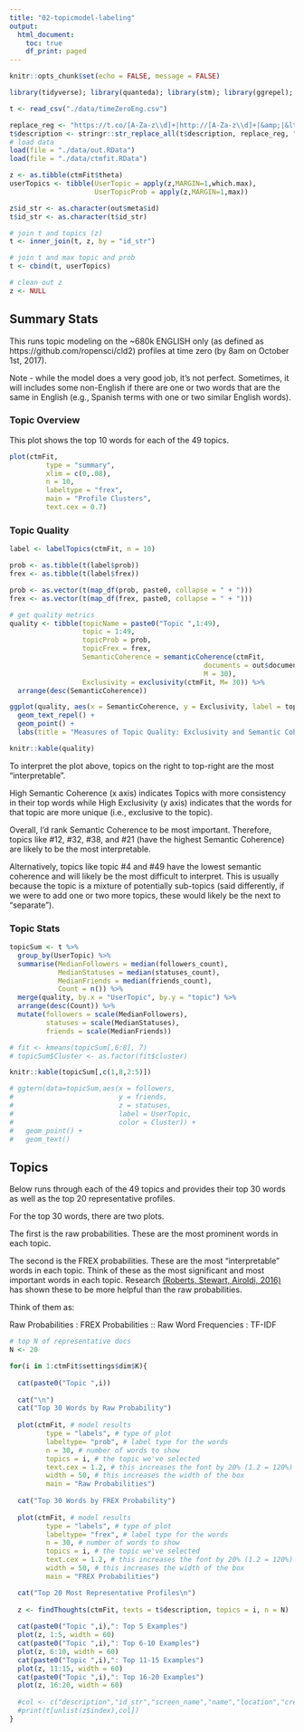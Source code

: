```yaml
---
title: "02-topicmodel-labeling"
output: 
  html_document:
    toc: true
    df_print: paged
---
```


```r
knitr::opts_chunk$set(echo = FALSE, message = FALSE)
```

```r
library(tidyverse); library(quanteda); library(stm); library(ggrepel); library(ggtern)

t <- read_csv("./data/timeZeroEng.csv") 

replace_reg <- "https://t.co/[A-Za-z\\d]+|http://[A-Za-z\\d]+|&amp;|&lt;|&gt;|RT|https"
t$description <- stringr::str_replace_all(t$description, replace_reg, "")
# load data
load(file = "./data/out.RData")
load(file = "./data/ctmfit.RData")

z <- as.tibble(ctmFit$theta)
userTopics <- tibble(UserTopic = apply(z,MARGIN=1,which.max),
                     UserTopicProb = apply(z,MARGIN=1,max))

z$id_str <- as.character(out$meta$id)
t$id_str <- as.character(t$id_str)

# join t and topics (z)
t <- inner_join(t, z, by = "id_str")

# join t and max topic and prob
t <- cbind(t, userTopics)

# clean out z
z <- NULL
```

## Summary Stats

This runs topic modeling on the ~680k ENGLISH only (as defined as https://github.com/ropensci/cld2) profiles at time zero (by 8am on October 1st, 2017).

Note - while the model does a very good job, it's not perfect. Sometimes, it will includes some non-English if there are one or two words that are the same in English (e.g., Spanish terms with one or two similar English words).

### Topic Overview

This plot shows the top 10 words for each of the 49 topics.

```r
plot(ctmFit, 
         type = "summary", 
         xlim = c(0,.08), 
         n = 10, 
         labeltype = "frex",
         main = "Profile Clusters", 
         text.cex = 0.7)
```

### Topic Quality

```r
label <- labelTopics(ctmFit, n = 10)

prob <- as.tibble(t(label$prob))
frex <- as.tibble(t(label$frex))

prob <- as.vector(t(map_df(prob, paste0, collapse = " + ")))
frex <- as.vector(t(map_df(frex, paste0, collapse = " + ")))

# get quality metrics
quality <- tibble(topicName = paste0("Topic ",1:49),
                  topic = 1:49,
                  topicProb = prob,
                  topicFrex = frex,
                  SemanticCoherence = semanticCoherence(ctmFit, 
                                                documents = out$documents,
                                                M = 30),
                  Exclusivity = exclusivity(ctmFit, M= 30)) %>%
  arrange(desc(SemanticCoherence))

ggplot(quality, aes(x = SemanticCoherence, y = Exclusivity, label = topicName)) +
  geom_text_repel() +
  geom_point() +
  labs(title = "Measures of Topic Quality: Exclusivity and Semantic Coherence")

knitr::kable(quality)
```

To interpret the plot above, topics on the right to top-right are the most "interpretable".

High Semantic Coherence (x axis) indicates Topics with more consistency in their top words while High Exclusivity (y axis) indicates that the words for that topic are more unique (i.e., exclusive to the topic).

Overall, I'd rank Semantic Coherence to be most important. Therefore, topics like #12, #32, #38, and #21 (have the highest Semantic Coherence) are likely to be the most interpretable.

Alternatively, topics like topic #4 and #49 have the lowest semantic coherence and will likely be the most difficult to interpret. This is usually because the topic is a mixture of potentially sub-topics (said differently, if we were to add one or two more topics, these would likely be the next to "separate").

### Topic Stats

```r
topicSum <- t %>% 
  group_by(UserTopic) %>%
  summarise(MedianFollowers = median(followers_count),
            MedianStatuses = median(statuses_count),
            MedianFriends = median(friends_count),
            Count = n()) %>%
  merge(quality, by.x = "UserTopic", by.y = "topic") %>%
  arrange(desc(Count)) %>%
  mutate(followers = scale(MedianFollowers),
         statuses = scale(MedianStatuses),
         friends = scale(MedianFriends))

# fit <- kmeans(topicSum[,6:8], 7)
# topicSum$Cluster <- as.factor(fit$cluster)

knitr::kable(topicSum[,c(1,8,2:5)])

# ggtern(data=topicSum,aes(x = followers,
#                          y = friends,
#                          z = statuses,
#                          label = UserTopic,
#                          color = Cluster)) + 
#   geom_point() +
#   geom_text()
```

## Topics

Below runs through each of the 49 topics and provides their top 30 words as well as the top 20 representative profiles.

For the top 30 words, there are two plots.

The first is the raw probabilities. These are the most prominent words in each topic.

The second is the FREX probabilities. These are the most "interpretable" words in each topic. Think of these as the most significant and most important words in each topic. Research [(Roberts, Stewart, Airoldi, 2016)](https://scholar.princeton.edu/sites/default/files/bstewart/files/a_model_of_text_for_experimentation_in_the_social_sciences.pdf) has shown these to be more helpful than the raw probabilities. 

Think of them as:

Raw Probabilities : FREX Probabilities :: Raw Word Frequencies : TF-IDF

```r
# top N of representative docs
N <- 20

for(i in 1:ctmFit$settings$dim$K){
  
  cat(paste0("Topic ",i))
  
  cat("\n")
  cat("Top 30 Words by Raw Probability")
  
  plot(ctmFit, # model results
         type = "labels", # type of plot
         labeltype= "prob", # label type for the words
         n = 30, # number of words to show
         topics = i, # the topic we've selected
         text.cex = 1.2, # this increases the font by 20% (1.2 = 120%)
         width = 50, # this increases the width of the box
         main = "Raw Probabilities") 
  
  cat("Top 30 Words by FREX Probability")
  
  plot(ctmFit, # model results
         type = "labels", # type of plot
         labeltype= "frex", # label type for the words
         n = 30, # number of words to show
         topics = i, # the topic we've selected
         text.cex = 1.2, # this increases the font by 20% (1.2 = 120%)
         width = 50, # this increases the width of the box
         main = "FREX Probabilities") 

  cat("Top 20 Most Representative Profiles\n")
  
  z <- findThoughts(ctmFit, texts = t$description, topics = i, n = N)
  
  cat(paste0("Topic ",i),": Top 5 Examples")
  plot(z, 1:5, width = 60)
  cat(paste0("Topic ",i),": Top 6-10 Examples")
  plot(z, 6:10, width = 60)
  cat(paste0("Topic ",i),": Top 11-15 Examples")
  plot(z, 11:15, width = 60)
  cat(paste0("Topic ",i),": Top 16-20 Examples")
  plot(z, 16:20, width = 60)
  
  #col <- c("description","id_str","screen_name","name","location","created_at")
  #print(t[unlist(z$index),col])
}
```
